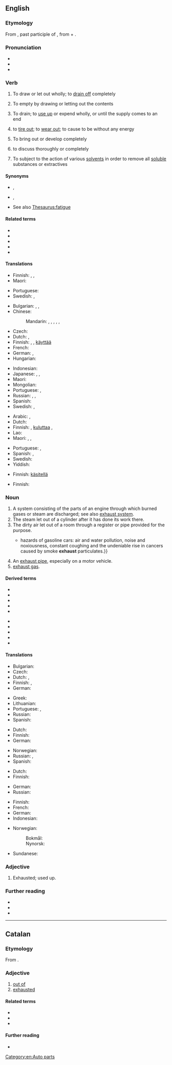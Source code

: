 ==English==
{{wikipedia|dab=exhaust}}

===Etymology===
From {{etyl|la|en}} {{m|la|exhaustus}}, past participle of {{m|la|exhaurio|exhaurīre|to draw out, drink up, empty, exhaust}}, from {{m|la|ex||out}} + {{m|la|haurio|haurīre|to draw (especially water), drain}}.

===Pronunciation===
* {{IPA|/ɪɡˈzɔːst/|lang=en}}
* {{audio|en-us-exhaust.ogg|Audio (US)|lang=en}}
* {{rhymes|ɔːst|lang=en}}

===Verb===
{{en-verb}}

# {{lb|en|transitive}} To draw or let out wholly; to [[drain off]] completely
#: {{ux|en|The water was '''exhausted''' out of the well.}}
#: {{ux|en|Moisture of the earth is '''exhausted''' by evaporation.}}
# {{lb|en|transitive}} To empty by drawing or letting out the contents
#: {{ux|en|to '''exhaust''' a well}}
#: {{ux|en|to '''exhaust''' a treasury}}
# {{lb|en|transitive|figuratively}} To drain; to [[use up]] or expend wholly, or until the supply comes to an end
#: {{ux|en|My grandfather seemingly never '''exhausts''' his supply of bad jokes.}}
#: {{ux|en|to '''exhaust one's resources}}
#: {{ux|en|You're '''exhausting''' my patience.}}
#: {{ux|en|I '''exhausted''' my strength walking up the hill.}}
# {{lb|en|transitive}} to [[tire out]]; to [[wear out]]; to cause to be without any energy
#: {{ux|en|The marathon '''exhausted''' me.}}
# {{lb|en|transitive}} To bring out or develop completely
# {{lb|en|transitive}} to discuss thoroughly or completely
#: {{ux|en|That subject has already been fully '''exhausted'''.}}
# {{lb|en|transitive|chemistry}} To subject to the action of various [[solvent]]s in order to remove all [[soluble]] substances or extractives
#: {{ux|en|to '''exhaust''' a drug successively with water, alcohol, and ether}}

====Synonyms====
* {{l|en|spend}}, {{l|en|consume}}
* {{l|en|tire out}}, {{l|en|weary}}
* See also [[Thesaurus:fatigue]]

====Related terms====
* {{l|en|exhausted}}
* {{l|en|exhausting}}
* {{l|en|exhaustion}}
* {{l|en|exhaustive}}
* {{l|en|exhaustible}}

====Translations====
{{trans-top|to draw or let out wholly; to drain off completely}}
* Finnish: {{t+|fi|tyhjentää}}, {{t+|fi|poistaa}}, {{t+|fi|kuivattaa}}
* Maori: {{t|mi|kīrea}} {{qualifier|of soil fertlity}}
{{trans-mid}}
* Portuguese: {{t+|pt|esvaziar}}
* Swedish: {{t|sv|uttömma}}, {{t+|sv|tömma}}
{{trans-bottom}}

{{trans-top|to empty by drawing or letting out the contents}}
* Bulgarian: {{t+|bg|изчерпвам|sc=Cyrl}}, {{t+|bg|изразходвам|sc=Cyrl}}, {{t+|bg|изтощавам}}
* Chinese:
*: Mandarin: {{t+|cmn|用盡|sc=Hani}}, {{t+|cmn|用尽|tr=yòngjìn|sc=Hani}}, {{t+|cmn|盡|sc=Hani}}, {{t+|cmn|尽|tr=jìn|sc=Hani}}, {{t+|cmn|耗盡|sc=Hani}}, {{t+|cmn|耗尽|tr=hàojìn|sc=Hani}}
* Czech: {{t+|cs|vyčerpat}}
* Dutch: {{t+|nl|uitputten}}, {{t+|nl|verminderen}}
* Finnish: {{t+|fi|tyhjentää}}, {{t|fi|ehdyttää}}, [[käyttää#Finnish|käyttää]] {{t+|fi|loppu|alt=loppuun}}
* French: {{t+|fr|épuiser}}
* German: {{t+|de|erschöpfen}}, {{t+|de|dezimieren}}
* Hungarian: {{t+|hu|kimerít}}
{{trans-mid}}
* Indonesian: {{t+|id|kuras}}
* Japanese: {{t|ja|使い尽くす|tr=つかいつくす, tsukaitsukusu|sc=Jpan}}, {{t|ja|尽くす|tr=つくす, tsukusu|sc=Jpan}}, {{t|ja|使い切る|tr=つかいきる, tsukaikiru|sc=Jpan}}
* Maori: {{t|mi|whakaporo}}
* Mongolian: {{t+|mn|барах|sc=Cyrl}}
* Portuguese: {{t+|pt|esgotar}}, {{t+|pt|exaurir}}
* Russian: {{t+|ru|исче́рпывать|impf}}, {{t+|ru|истоща́ть|impf}}, {{t+|ru|израсхо́довать|pf}}
* Spanish: {{t+|es|agotar}}
* Swedish: {{t|sv|uttömma}}, {{t+|sv|tömma}}
{{trans-bottom}}

{{trans-top|to drain, metaphorically; to wear out}}
* Arabic: {{t|ar|اِسْتَهْلَكَ}}, {{t|ar|اِسْتَنْفَدَ}}
* Dutch: {{t+|nl|uitputten}}
* Finnish: {{t+|fi|uuvuttaa}}, [[kuluttaa#Finnish|kuluttaa]] {{t+|fi|loppu|alt=loppuun}}, {{t|fi|näännyttää}}
* Lao: {{t|lo|ໝົດ}}
* Maori: {{t|mi|whakaporo}}, {{t|mi|whakaruhi}}, {{t|mi|whakapeto}}
{{trans-mid}}
* Portuguese: {{t+|pt|esgotar}}, {{t+|pt|exaurir}}
* Spanish: {{t+|es|agotado|m}}, {{t+|es|agotada|f}}
* Swedish: {{t+|sv|förbruka}}
* Yiddish: {{t|yi|אויסמוטשן}}
{{trans-bottom}}

{{trans-top|to bring out or develop completely; to discuss thoroughly}}
* Finnish: [[käsitellä#Finnish|käsitellä]] {{t+|fi|loppu|alt=loppuun}}
{{trans-mid}}
{{trans-bottom}}

{{trans-top|chemistry: to subject to the action of solvents}}
* Finnish: {{t+|fi|poistaa}}
{{trans-mid}}
{{trans-bottom}}

===Noun===
{{en-noun}}

# A system consisting of the parts of an engine through which burned gases or steam are discharged; see also [[exhaust system]].
# The steam let out of a cylinder after it has done its work there.
# The dirty air let out of a room through a register or pipe provided for the purpose.
#* {{quote-book|year=2006|author=[[w:Edwin Black|Edwin Black]]
|title=Internal Combustion
|chapter=1|url=http://openlibrary.org/works/OL4103950W
|passage=If successful, Edison and Ford—in 1914—would move society away from the{{...}}hazards of gasoline cars: air and water pollution, noise and noxiousness, constant coughing and the undeniable rise in cancers caused by smoke '''exhaust''' particulates.}}
# An [[exhaust pipe]], especially on a motor vehicle.
# [[wikipedia:exhaust gas|exhaust gas]].

====Derived terms====
{{top2}}
* {{l|en|exhaust draught}}
* {{l|en|exhaust fan}}
* {{l|en|exhaustless}}
* {{l|en|exhaust nozzle}}
* {{l|en|exhaust pipe}}
{{mid2}}
* {{l|en|exhaust port}}
* {{l|en|exhaust purifier}}
* {{l|en|exhaust steam}}
* {{l|en|exhaust system}}
* {{l|en|exhaust valve}}
{{bottom}}

====Translations====
{{trans-top|system consisting of the parts of an engine through which burned gases or steam are discharged}}
* Bulgarian: {{t+|bg|ауспух|m|sc=Cyrl}}
* Czech: {{t+|cs|výfuk|m}}
* Dutch: {{t|nl|uitlaatpijp|f}}, {{t+|nl|uitlaat|m}}
* Finnish: {{t|fi|pakokaasujärjestelmä}}, {{t|fi|pakoputkisto}}
* German: {{t+|de|Auspuff|m}}
{{trans-mid}}
* Greek: {{t+|el|εξάτμιση|f}}
* Lithuanian: {{t|lt|duslintuvas|m}}
* Portuguese: {{t+|pt|escapamento|m}}, {{t+|pt|escape|m}}
* Russian: {{t+|ru|вы́хлоп|m}}
* Spanish: {{t|es|tubo de escape|m}}
{{trans-bottom}}

{{trans-top|the steam let out of a cylinder after it has done its work there}}
* Dutch: {{t+|nl|uitlaat|m}}
* Finnish: {{t|fi|poistohöyry}}
* German: {{t+|de|Abgas|n}}
{{trans-mid}}
* Norwegian: {{t+|no|eksos|m}}
* Russian: {{t+|ru|вы́хлоп|m}}, {{t|ru|выхлопны́е га́зы|m-p}}
* Spanish: {{t+|es|escape}}
{{trans-bottom}}

{{trans-top|the foul air let out of a room through a register or pipe provided for the purpose}}
* Dutch: {{t+|nl|uitlaat|m}}
* Finnish: {{t|fi|poistoilma}}
{{trans-mid}}
* German: {{t+|de|Abluft|f}}
* Russian: {{t|ru|выхлопны́е га́зы|m-p}}
{{trans-bottom}}

{{trans-see|exhaust pipe}}

{{trans-top|exhaust gas}}
* Finnish: {{t+|fi|pakokaasu}}
* French: {{t|fr|gaz d'échappement}}
* German: {{t+|de|Abgas}}
* Indonesian: {{t|id|gas buangan}}
{{trans-mid}}
* Norwegian:
*: Bokmål: {{t+|nb|eksos|m}}
*: Nynorsk: {{t|nn|eksos|m}}
* Sundanese: {{t|su|kelun}}
{{trans-bottom}}

===Adjective===
{{en-adj|-}}

# {{lb|en|obsolete}} Exhausted; used up.

===Further reading===
* {{R:Webster 1913}}
* {{R:Century 1911}}
* {{R:OneLook}}

[[Category:en:Auto parts]]

----

==Catalan==

===Etymology===
From {{etyl|la|ca}} {{m|la|exhaustus}}.

===Adjective===
{{ca-adj}}

# [[out of]] {{gloss|no longer in possession of}}
# [[exhausted]]

====Related terms====
* {{l|ca|exhaurir}}
* {{l|ca|exhaustió}}
* {{l|ca|exhaustiu}}

====Further reading====
* {{R:IEC2}}